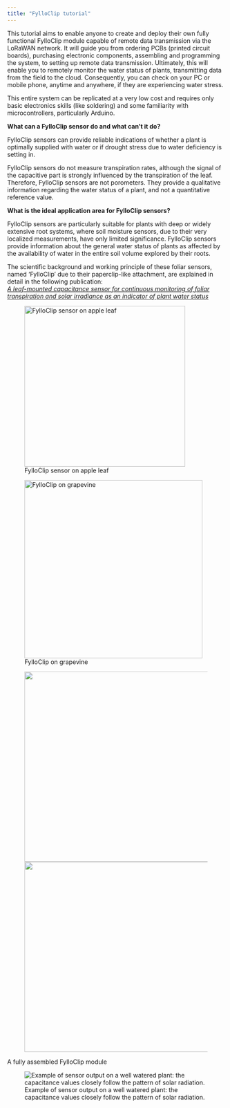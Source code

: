 ```yaml
---
title: "FylloClip tutorial"
---
```


This tutorial aims to enable anyone to create and deploy their own fully functional FylloClip module capable of remote data transmission via the LoRaWAN network. It will guide you from ordering PCBs (printed circuit boards), purchasing electronic components, assembling and programming the system, to setting up remote data transmission. Ultimately, this will enable you to remotely monitor the water status of plants, transmitting data from the field to the cloud. Consequently, you can check on your PC or mobile phone, anytime and anywhere, if they are experiencing water stress.

This entire system can be replicated at a very low cost and requires only basic electronics skills (like soldering) and some familiarity with microcontrollers, particularly Arduino.

**What can a FylloClip sensor do and what can't it do?**

FylloClip sensors can provide reliable indications of whether a plant is optimally supplied with water or if drought stress due to water deficiency is setting in.

FylloClip sensors do not measure transpiration rates, although the signal of the capacitive part is strongly influenced by the transpiration of the leaf. Therefore, FylloClip sensors are not porometers. They provide a qualitative information regarding the water status of a plant, and not a quantitative reference value.

**What is the ideal application area for FylloClip sensors?**

FylloClip sensors are particularly suitable for plants with deep or widely extensive root systems, where soil moisture sensors, due to their very localized measurements, have only limited significance. FylloClip sensors provide information about the general water status of plants as affected by the availability of water in the entire soil volume explored by their roots.

The scientific background and working principle of these foliar sensors, named 'FylloClip' due to their paperclip-like attachment, are explained in detail in the following publication:\
[*A leaf-mounted capacitance sensor for continuous monitoring of foliar transpiration and solar irradiance as an indicator of plant water status*](https://www.agroengineering.org/jae/article/view/1477/1066)

![FylloClip sensor on apple leaf](images/fylloclip_apple.png){fig-align="left" width="372"}

![FylloClip on grapevine](images/grapevine.jpg){fig-align="left" width="412"}

![![](images/clipboard-2063268666.png){width="440"}](images/clipboard-4003555692.png){fig-align="left" width="440"}

A fully assembled FylloClip module

![Example of sensor output on a well watered plant: the capacitance values closely follow the pattern of solar radiation.](images/Graph_sensor_output_1.png)

